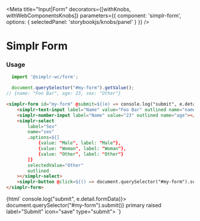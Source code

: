 
<Meta
  title="Input|Form"
  decorators={[withKnobs, withWebComponentsKnobs]}
  parameters={{ component: 'simplr-form', options: { selectedPanel: 'storybookjs/knobs/panel' } }}
/>

# Simplr Form

### Usage

```js
  import '@simplr-wc/form';

  document.querySelector("#my-form").getValue();
// {name: "Foo Bar", age: 23, sex: "Other"}
```

```html
<simplr-form id="my-form" @submit=${(e) => console.log("submit", e.detail.formData)}>
    <simplr-text-input label="Name" value="Foo Bar" outlined name="name"></simplr-text-input> 
    <simplr-number-input label="Name" value="23" outlined name="age"></simplr-number-input> 
    <simplr-select
        label="Sex"
        name="sex"
        .options=${[
            {value: "Male", label: "Male"},
            {value: "Woman", label: "Woman"},
            {value: "Other", label: "Other"}
        ]}
        selectedValue="Other"
        outlined
    ></simplr-select>
    <simplr-button @click=${() => document.querySelector("#my-form").submit()} primary raised label="Submit" icon="save" type="submit"></simplr-button>
</simplr-form>
```


<Story name="Simplr Form">
  {html`
<simplr-form id="my-form" @submit=${(e) => console.log("submit", e.detail.formData)}>
    <simplr-text-input label="Name" value="Foo Bar" outlined name="name"></simplr-text-input> 
    <simplr-number-input label="Name" value="23" outlined name="age"></simplr-number-input> 
    <simplr-select
        label="Sex"
        name="sex"
        .options=${[
            {value: "Male", label: "Male"},
            {value: "Woman", label: "Woman"},
            {value: "Other", label: "Other"}
        ]}
        selectedValue="Other"
        outlined
    ></simplr-select>
    <simplr-button @click=${() => document.querySelector("#my-form").submit()} primary raised label="Submit" icon="save" type="submit"></simplr-button>
</simplr-form>
  `}
</Story>

<Props of="simplr-form" />
